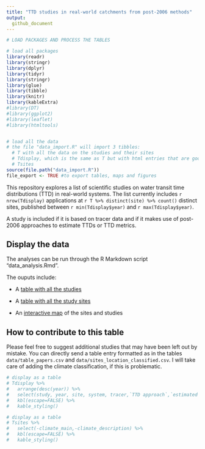```yaml
---
title: "TTD studies in real-world catchments from post-2006 methods"
output: 
  github_document
---
```


```r

# LOAD PACKAGES AND PROCESS THE TABLES

# load all packages 
library(readr)
library(stringr)
library(dplyr)
library(tidyr)
library(stringr)
library(glue)
library(tibble)
library(knitr)
library(kableExtra)
#library(DT)
#library(ggplot2)
#library(leaflet)
#library(htmltools)


# load all the data 
# the file "data_import.R" will import 3 tibbles:
  # T with all the data on the studies and their sites
  # Tdisplay, which is the same as T but with html entries that are good for html display
  # Tsites
source(file.path("data_import.R"))
file_export <- TRUE #to export tables, maps and figures
```

This repository explores a list of scientific studies on water transit time distributions (TTD) in real-world systems. The list currently includes `r nrow(Tdisplay)` applications at `r T %>% distinct(site) %>% count()` distinct sites, published between `r min(Tdisplay$year)` and `r max(Tdisplay$year)`.

A study is included if it is based on tracer data and if it makes use of post-2006 approaches to estimate TTDs or TTD metrics.


## Display the data

The analyses can be run through the R Markdown script "data_analysis.Rmd".

The ouputs include:

- A [table with all the studies]()

- A [table with all the study sites]()

- An [interactive map]() of the sites and studies


## How to contribute to this table

Please feel free to suggest additional studies that may have been left out by mistake. You can directly send a table entry formatted as in the tables `data/table_papers.csv` and `data/sites_location_classified.csv`. I will take care of adding the climate classification, if this is problematic.





```r
# display as a table
# Tdisplay %>% 
#   arrange(desc(year)) %>% 
#   select(study, year, site, system, tracer,`TTD approach`,`estimated age metric`) %>% #select just some variables for display
#   kbl(escape=FALSE) %>%
#   kable_styling()
```



```r
# display as a table
# Tsites %>% 
#   select(-climate_main,-climate_description) %>% 
#   kbl(escape=FALSE) %>%
#   kable_styling()
```




